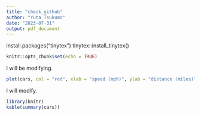 ```yaml
---
title: "check_github"
author: "Yuta Tsukumo"
date: "2023-07-31"
output: pdf_document
---
```


install.packages("tinytex")
tinytex::install_tinytex()


```r
knitr::opts_chunk$set(echo = TRUE)
```


I will be modifying.

```r
plot(cars, col = "red", xlab = "speed (mph)", ylab = "distance (miles)")
```

I will modify.

```r
library(knitr)
kable(summary(cars))
```

